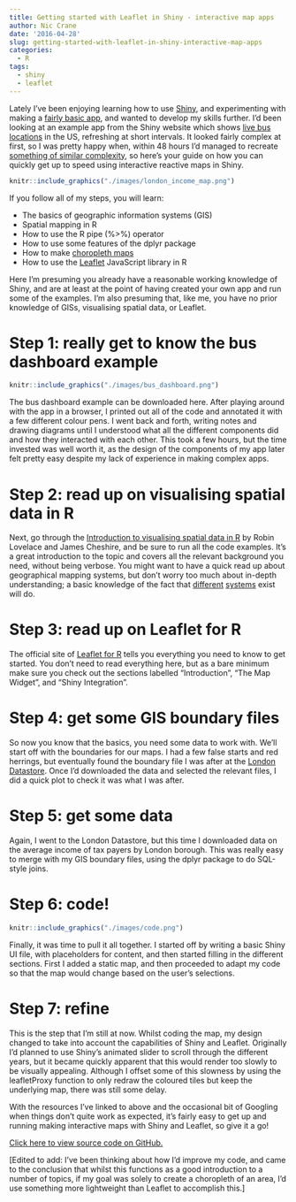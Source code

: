 ```yaml
---
title: Getting started with Leaflet in Shiny - interactive map apps
author: Nic Crane
date: '2016-04-28'
slug: getting-started-with-leaflet-in-shiny-interactive-map-apps
categories:
  - R
tags:
  - shiny
  - leaflet
---
```


Lately I've been enjoying learning how to use [Shiny](http://www.shinyapps.io/), and experimenting with making a [fairly basic app](https://thisisnic.shinyapps.io/anscombe/), and wanted to develop my skills further.  I'd been looking at an example app from the Shiny website which shows [live bus locations](http://shiny.rstudio.com/gallery/bus-dashboard.html) in the US, refreshing at short intervals.  It looked fairly complex at first, so I was pretty happy when, within 48 hours I'd managed to recreate [something of similar complexity](https://thisisnic.shinyapps.io/London-Income-Map/), so here's your guide on how you can quickly get up to speed using interactive reactive maps in Shiny.

```r
knitr::include_graphics("./images/london_income_map.png") 
```

If you follow all of my steps, you will learn:

  * The basics of geographic information systems (GIS)
  * Spatial mapping in R
  * How to use the R pipe (%>%) operator
  * How to use some features of the dplyr package
  * How to make [choropleth maps](https://thisisnic.shinyapps.io/London-Income-Map/)
  * How to use the [Leaflet](https://rstudio.github.io/leaflet/) JavaScript library in R

Here I'm presuming you already have a reasonable working knowledge of Shiny, and are at least at the point of having created your own app and run some of the examples.  I'm also presuming that, like me, you have no prior knowledge of GISs, visualising spatial data, or Leaflet.

# Step 1: really get to know the bus dashboard example

```r
knitr::include_graphics("./images/bus_dashboard.png") 
```


The bus dashboard example can be downloaded here.  After playing around with the app in a browser, I printed out all of the code and annotated it with a few different colour pens.  I went back and forth, writing notes and drawing diagrams until I understood what all the different components did and how they interacted with each other.  This took a few hours, but the time invested was well worth it, as the design of the components of my app later felt pretty easy despite my lack of experience in making complex apps.

# Step 2: read up on visualising spatial data in R

Next, go through the [Introduction to visualising spatial data in R](https://cran.r-project.org/doc/contrib/intro-spatial-rl.pdf) by Robin Lovelace and James Cheshire, and be sure to run all the code examples.  It's a great introduction to the topic and covers all the relevant background you need, without being verbose.  You might want to have a quick read up about geographical mapping systems, but don't worry too much about in-depth understanding; a basic knowledge of the fact that [different](https://en.wikipedia.org/wiki/Universal_Transverse_Mercator_coordinate_system) [systems](https://en.wikipedia.org/wiki/World_Geodetic_System) exist will do.

# Step 3: read up on Leaflet for R

The official site of [Leaflet for R](https://rstudio.github.io/leaflet/) tells you everything you need to know to get started.  You don't need to read everything here, but as a bare minimum make sure you check out the sections labelled "Introduction", "The Map Widget", and "Shiny Integration".

# Step 4: get some GIS boundary files

So now you know that the basics, you need some data to work with.  We'll start off with the boundaries for our maps.  I had a few false starts and red herrings, but eventually found the boundary file I was after at the [London Datastore](http://data.london.gov.uk/dataset/statistical-gis-boundary-files-london).  Once I'd downloaded the data and selected the relevant files, I did a quick plot to check it was what I was after.

# Step 5: get some data

Again, I went to the London Datastore, but this time I downloaded data on the average income of tax payers by London borough.  This was really easy to merge with my GIS boundary files, using the dplyr package to do SQL-style joins.

# Step 6: code!

```r
knitr::include_graphics("./images/code.png") 
```


Finally, it was time to pull it all together.  I started off by writing a basic Shiny UI file, with placeholders for content, and then started filling in the different sections.  First I added a static map, and then proceeded to adapt my code so that the map would change based on the user's selections.

# Step 7: refine

This is the step that I'm still at now.  Whilst coding the map, my design changed to take into account the capabilities of Shiny and Leaflet.  Originally I'd planned to use Shiny's animated slider to scroll through the different years, but it became quickly apparent that this would render too slowly to be visually appealing.  Although I offset some of this slowness by using the leafletProxy function to only redraw the coloured tiles but keep the underlying map, there was still some delay.

With the resources I've linked to above and the occasional bit of Googling when things don't quite work as expected, it's fairly easy to get up and running making interactive maps with Shiny and Leaflet, so give it a go!

[Click here to view source code on GitHub.](https://github.com/thisisnic/Shiny-London-Income-Map)

[Edited to add:  I've been thinking about how I'd improve my code, and came to the conclusion that whilst this functions as a good introduction to a number of topics, if my goal was solely to create a choropleth of an area, I'd use something more lightweight than Leaflet to accomplish this.]
